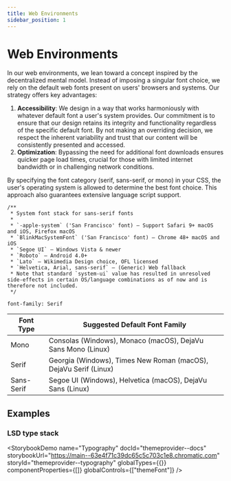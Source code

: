 ```yaml
---
title: Web Environments
sidebar_position: 1
---
```



# Web Environments

In our web environments, we lean toward a concept inspired by the decentralized mental model. Instead of imposing a singular font choice, we rely on the default web fonts present on users' browsers and systems. Our strategy offers key advantages:

1. **Accessibility**: We design in a way that works harmoniously with whatever default font a user's system provides. Our commitment is to ensure that our design retains its integrity and functionality regardless of the specific default font. By not making an overriding decision, we respect the inherent variability and trust that our content will be consistently presented and accessed.
2. **Optimization**: Bypassing the need for additional font downloads ensures quicker page load times, crucial for those with limited internet bandwidth or in challenging network conditions.

By specifying the font category (serif, sans-serif, or mono) in your CSS, the user's operating system is allowed to determine the best font choice. This approach also guarantees extensive language script support.

```
/**
 * System font stack for sans-serif fonts
 *
 * `-apple-system` ('San Francisco' font) – Support Safari 9+ macOS and iOS, Firefox macOS
 * `BlinkMacSystemFont` ('San Francisco' font) – Chrome 48+ macOS and iOS
 * `Segoe UI` – Windows Vista & newer
 * `Roboto` – Android 4.0+
 * `Lato` – Wikimedia Design choice, OFL licensed
 * `Helvetica, Arial, sans-serif` – (Generic) Web fallback
 * Note that standard `system-ui` value has resulted in unresolved side-effects in certain OS/language combinations as of now and is therefore not included.
 */

font-family: Serif
```

| Font Type | Suggested Default Font Family |
| --- | --- |
| Mono | Consolas (Windows), Monaco (macOS), DejaVu Sans Mono (Linux) |
| Serif | Georgia (Windows), Times New Roman (macOS), DejaVu Serif (Linux) |
| Sans-Serif | Segoe UI (Windows), Helvetica (macOS), DejaVu Sans (Linux) |

## Examples

### LSD type stack

<StorybookDemo name="Typography" docId="themeprovider--docs" storybookUrl="https://main--63e4f71c39dc65c5c703c1e8.chromatic.com" storyId="themeprovider--typography" globalTypes={{}} componentProperties={[]} globalControls={["themeFont"]} />
